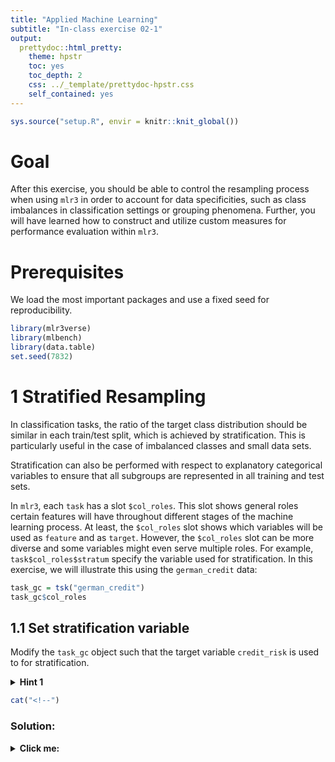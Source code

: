 ```yaml
---
title: "Applied Machine Learning"
subtitle: "In-class exercise 02-1"
output:
  prettydoc::html_pretty:
    theme: hpstr
    toc: yes
    toc_depth: 2
    css: ../_template/prettydoc-hpstr.css
    self_contained: yes
---
```


```r
sys.source("setup.R", envir = knitr::knit_global())
```

# Goal

After this exercise, you should be able to control the resampling process when using `mlr3` in order to account for data specificities, such as class imbalances in classification settings or grouping phenomena. Further, you will have learned how to construct and utilize custom measures for performance evaluation within `mlr3`.

# Prerequisites

We load the most important packages and use a fixed seed for reproducibility.

```r
library(mlr3verse)
library(mlbench)
library(data.table)
set.seed(7832)
```

# 1 Stratified Resampling

In classification tasks, the ratio of the target class distribution should be similar in each train/test split, which is achieved by stratification. This is particularly useful in the case of imbalanced classes and small data sets.

Stratification can also be performed with respect to explanatory categorical variables to ensure that all subgroups are represented in all training and test sets.

In `mlr3`, each `task` has a slot `$col_roles`.
This slot shows general roles certain features will have throughout different stages of the machine learning process.
At least, the `$col_roles` slot shows which variables will be used as `feature` and as `target`.
However, the `$col_roles` slot can be more diverse and some variables might even serve multiple roles.
For example, `task$col_roles$stratum` specify the variable used for stratification.
In this exercise, we will illustrate this using the `german_credit` data:

```r
task_gc = tsk("german_credit")
task_gc$col_roles
```

## 1.1 Set stratification variable

Modify the `task_gc` object such that the target variable `credit_risk` is used to for stratification.

<details>
<summary>**Hint 1**</summary>
```r
task_gc$col_roles$... = "credit_risk"
```
</details>

```r
cat("<!--")
```

### Solution:
<details>
<summary>**Click me:**</summary>

```r
task_gc$col_roles$stratum = "credit_risk"
```

After the specification of `task$col_roles$stratum`, the active binding `task$strata` will show the number of observations in each group and the corresponding row ids:

```r
task_gc$strata
```

```r
cat("-->")
```

## 1.2 Create resampling procedure

Next, specify a 3-fold cross validation and instantiate the resampling on the task.

```r
cat("<!--")
```

### Solution:
<details>
<summary>**Click me:**</summary>

```r
cv3 = rsmp("cv", folds = 3)
cv3$instantiate(task_gc)
cv3$instance
```

```r
cat("-->")
```

## 1.3 Sanity check

As a sanity check, the target class distribution should be similar within each CV fold. Compute and check the target class distribution in form of a ratio within each fold.

<details>
<summary>**Hint 1**</summary>
First, merge the data with the corresponding cv fold. Second, aggregate for each fold.
</details>

<details>
<summary>**Hint 2**</summary>
```r
dt <- merge(cv3$..., transform(..., row_id = seq_len(...)), by = ...)
aggregate(..., data = ..., FUN = function(x) ...)
```
</details>

```r
cat("<!--")
```

### Solution:
<details>
<summary>**Click me:**</summary>

With `base R`:

```r
dt <- merge(cv3$instance, transform(task_gc$data(), row_id = seq_len(nrow(task_gc$data()))), by = "row_id")
aggregate(credit_risk ~ fold, data = dt, FUN = function(x) sum(x == "bad") / sum(x == "good"))
with(dt, sum(credit_risk == "bad") / sum(credit_risk == "good"))
```

With `data.table`:

```r
dt = merge(cv3$instance, task_gc$data()[, row_id := .I], by = "row_id")
dt[, .(class_ratio = sum(credit_risk == "bad") /
  sum(credit_risk == "good")), by = fold]
```

Indeed, we can see that the target class is distributed similarly within each CV fold, matching the overall class distribution:

```r
dt[, .(class_ratio = sum(credit_risk == "bad") / sum(credit_risk == "good"))]
```

```r
cat("-->")
```

# 2 Block Resampling

An additional concern when specifying resampling is respecting the natural grouping of the data. Blocking refers to the situation where subsets of observations belong together and must not be separated during resampling. Hence, for one train/test set pair the entire block is either in the training set or in the test set.

In the following example, wel will consider the `BreastCancer` data set from the `mlbench` package:

```r
data(BreastCancer, package = "mlbench")
task_bc = as_task_classif(BreastCancer, target = "Class", positive = "malignant")
```

In this data set, several observations have the same `Id` (sample code number), which implies these are samples taken from the same patient at different times.

## 2.1 Count groups

Let's count how many observation actually have the same `Id` more than once.

```r
cat("<!--")
```

### Solution:
<details>
<summary>**Click me:**</summary>

```r
sum(table(BreastCancer$Id) > 1)
```

There are 46 `Id`s with more than one observation (row).

```r
cat("-->")
```

The model trained on this data set will be used to predict cancer status of new patients. Hence, we have to make sure that each Id occurs exactly in one fold, so that all observations with the same Id should be either used for training or for evaluating the model. This way, we get less biased performance estimates via k-fold cross validation. This can be achieved by block cross validation.

## 2.2 Set up block resampling

Similarly to stratified resampling, block resampling uses `task$col_roles$group` to specify the name of a grouping variable included in the feature set. Now, set the column `Id` as grouping variable in the `task` object. 

```r
cat("<!--")
```

### Solution:
<details>
<summary>**Click me:**</summary>

```r
task_bc$col_roles$group = "Id"
```

```r
cat("-->")
```

## 2.3 Instantiate resampling

Next, set up a 5-fold CV and instantiate it on the task.

```r
cat("<!--")
```

### Solution:
<details>
<summary>**Click me:**</summary>

```r
cv5 = rsmp("cv", folds = 5)
cv5$instantiate(task_bc)
cv5$instance
```

```r
cat("-->")
```

## 2.4 Sanity check

If the specified blocking groups are respected, each `Id` appears only in exactly one fold. To inspect if blocking was successful when generating the folds, count how often each `Id` appears in a specific fold and print the `Id`s that appear in more than one fold.

```r
cat("<!--")
```

### Solution:
<details>
<summary>**Click me:**</summary>

With `base R`:
```r
dt <- aggregate(fold ~ Id,
                 data = merge(task_bc$data(),
                              cv5$instance,
                              by.x = "Id",
                              by.y = "row_id"),
                 FUN = function(x) length(unique(x)))
dt[dt$fold > 1,]
```

With `data.table`:
```r
dt = merge(task_bc$data(), cv5$instance, by.x = "Id", by.y = "row_id")
dt = dt[, .(unique_folds = length(unique(fold))), by = Id]
dt[unique_folds > 1, ]
```

```r
cat("-->")
```

As expected, the table is empty as there are no Id’s present in more than one fold.

# 3 Custom Performance Measures

Many domain applications require custom measures for performance evaluations not supported in `mlr3`. You can inspect all available measures by calling `as.data.table(mlr_measures)`. Luckily, you can design your own measures for evaluating model performance. To do so, we simply create a new `R6` class that inherits either from `MeasureRegr` (for a regression measure) or `MeasureClassif` (for a classification measure). Let's see how this works in practice. Let us consider a regression measure that scores a prediction as 1 if the difference between the true and predicted values is less than one standard deviation of the truth, or scores the prediction as 0 otherwise. In maths this would be defined as $f(y, \hat{y}) = \frac{1}{n} \sum_{i=1}^n \mathbb{I}(|y_i - \hat{y}_i| < \sigma_y)$, where $\sigma_y$ is the standard deviation of the truth and $\mathbb{I}$ is the indicator function. In this case, we need the following code to construct a corresponding measure class:

```r
MeasureRegrThresholdAcc = R6::R6Class("MeasureRegrThresholdAcc",
  inherit = mlr3::MeasureRegr, # regression measure
  public = list(
    initialize = function() { # initialize class
      super$initialize(
        id = "thresh_acc", # unique ID
        packages = character(), # no package dependencies
        properties = character(), # no special properties
        predict_type = "response", # measures response prediction
        range = c(0, 1), # results in values between (0, 1)
        minimize = FALSE # larger values are better
      )
    }
  ),

  private = list(
    # define score as private method
    .score = function(prediction, ...) {
      # define loss
      threshold_acc = function(truth, response) {
        mean(ifelse(abs(truth - response) < sd(truth), 1, 0))
      }
      # call loss function
      threshold_acc(prediction$truth, prediction$response)
    }
  )
)
```

1. In the first two lines we name the class, here `MeasureRegrThresholdAcc`, and then state this is a regression measure that inherits from `MeasureRegr`.
2. We initialize the class by stating its unique ID is `"thresh_acc"`, that it does not require any external packages (`packages = character()`) and that it has no special properties (`properties = character()`).
3. We then pass specific details of the loss function which are: it measures the quality of a `"response"` type prediction, its values range between `(0, 1)`, and that the loss is optimized as its maximum (`minimize = FALSE`).
4. Finally, we define the score itself as a private method called `.score` where we pass the predictions to the function we defined just above. The private method is a function assigned to the R6 class `MeasureRegrThresholdAcc`, such that one can (internally) call `object$.score(prediction,...)` for an object of class `MeasureRegrThresholdAcc`. The method is "private" as it is not intended to be visible for the end user. 

Once you have defined your custom measure, you can add it to the `mlr3measures` dictionary like this:

```r
mlr3::mlr_measures$add("regr.thresh_acc", MeasureRegrThresholdAcc)
```

## 3.1 MSE-MAE

Define you own risk measure for regression, the maximum of MSE and MAE: $f(y, \hat{y}) = \frac{1}{n} \sum_{i=1}^n \max((y_i - \hat{y}_i)^2,|y_i - \hat{y}_i|)$, using the code skeleton supplied above.

<details>
<summary>**Hint 1:**</summary>

You need to change the code chunk containing the `MeasureRegrThresholdAcc` class definition in at least 7 lines.

</details>

```r
cat("<!--")
```

### Solution:
<details>
<summary>**Click me:**</summary>

```r
MeasureRegrMaxMseMae = R6::R6Class("MeasureRegrMaxMseMae",
  inherit = mlr3::MeasureRegr, # regression measure
  public = list(
    initialize = function() { # initialize class
      super$initialize(
        id = "max_mse_mae", # unique ID
        packages = character(), # no package dependencies
        properties = character(), # no special properties
        predict_type = "response", # measures response prediction
        range = c(0, Inf), # results in values between (0, 1)
        minimize = TRUE # smaller values are better
      )
    }
  ),

  private = list(
    # define score as private method
    .score = function(prediction, ...) {
      # define loss
      max_mse_mae = function(truth, response) {
        mean(max((truth - response)^2, abs(truth - response)))
      }
      # call loss function
      max_mse_mae(prediction$truth, prediction$response)
    }
  )
)
```

```r
cat("-->")
```

## 3.2 Evaluate a custom measure

Add your custom measure to the `mlr3measures` dictionary and use it to evaluate the following model prediction:

```r
tsk_mtcars = tsk("mtcars")
split = partition(tsk_mtcars)
lrn_ranger = lrn("regr.ranger")$train(tsk_mtcars, split$train)
prediction = lrn_ranger$predict(tsk_mtcars, split$test)
```

```r
cat("<!--")
```

### Solution:
<details>
<summary>**Click me:**</summary>

```r
mlr3::mlr_measures$add("regr.max_mse_mae", MeasureRegrMaxMseMae)
prediction$score(msr("regr.max_mse_mae"))
```

```r
cat("-->")
```

# Summary

- Stratified resampling helps with balancing classes and features within CV folds, to ensure each fold represents the data well enough.
- Block resampling reduces bias in generalization error estimates by ensuring that observations from the same group end up in the same fold.
- Custom domain applications require custom performance measures. In `mlr3`, you can define custom measures by creating a new `R6` class.
